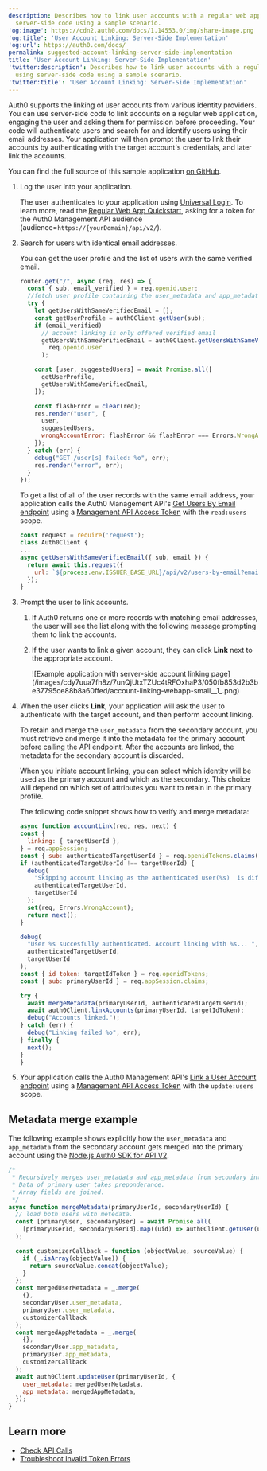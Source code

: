 ```yaml
---
description: Describes how to link user accounts with a regular web app using
  server-side code using a sample scenario.
'og:image': https://cdn2.auth0.com/docs/1.14553.0/img/share-image.png
'og:title': 'User Account Linking: Server-Side Implementation'
'og:url': https://auth0.com/docs/
permalink: suggested-account-linking-server-side-implementation
title: 'User Account Linking: Server-Side Implementation'
'twitter:description': Describes how to link user accounts with a regular web app
  using server-side code using a sample scenario.
'twitter:title': 'User Account Linking: Server-Side Implementation'
---
```

Auth0 supports the linking of user accounts from various <Tooltip tip="Identity Provider (IdP): Service that stores and manages digital identities." cta="View Glossary" href="/glossary?term=identity+providers">identity providers</Tooltip>. You can use server-side code to link accounts on a regular web application, engaging the user and asking them for permission before proceeding. Your code will authenticate users and search for and identify users using their email addresses. Your application will then prompt the user to link their accounts by authenticating with the target account's credentials, and later link the accounts.

You can find the full source of this sample application [on GitHub](https://github.com/auth0-samples/auth0-link-accounts-sample/tree/master/RegularWebApp).

1. Log the user into your application.<br />

   The user authenticates to your application using [Universal Login](/authenticate/login/auth0-universal-login). To learn more, read the [Regular Web App Quickstart](/quickstart/webapp), asking for a token for the Auth0 Management API audience (audience=`https://{yourDomain}/api/v2/`).
2. Search for users with identical email addresses.<br />

   You can get the user profile and the list of users with the same verified email.

   ```javascript lines expandable
   router.get("/", async (req, res) => {
     const { sub, email_verified } = req.openid.user;
     //fetch user profile containing the user_metadata and app_metadata properties
     try {
       let getUsersWithSameVerifiedEmail = [];
       const getUserProfile = auth0Client.getUser(sub);
       if (email_verified)
         // account linking is only offered verified email
         getUsersWithSameVerifiedEmail = auth0Client.getUsersWithSameVerifiedEmail(
           req.openid.user
         );

       const [user, suggestedUsers] = await Promise.all([
         getUserProfile,
         getUsersWithSameVerifiedEmail,
       ]);

       const flashError = clear(req);
       res.render("user", {
         user,
         suggestedUsers,
         wrongAccountError: flashError && flashError === Errors.WrongAccount,
       });
     } catch (err) {
       debug("GET /user[s] failed: %o", err);
       res.render("error", err);
     }
   });
   ```


   

   

   To get a list of all of the user records with the same email address, your application calls the Auth0 Management API's [Get Users By Email endpoint](https://auth0.com/docs/api/v2#!/users-by-email/get_users_by_email) using a [Management API Access Token](/secure/tokens/access-tokens/management-api-access-tokens) with the `read:users` scope.

   ```javascript lines
   const request = require('request');
   class Auth0Client {
   ...
   async getUsersWithSameVerifiedEmail({ sub, email }) {
     return await this.request({
       url: `${process.env.ISSUER_BASE_URL}/api/v2/users-by-email?email=${email}`,
     });
   }
   ```


   

   
3. Prompt the user to link accounts.

   1. If Auth0 returns one or more records with matching email addresses, the user will see the list along with the following message prompting them to link the accounts.
   2. If the user wants to link a given account, they can click **Link** next to the appropriate account.

      <Frame>![Example application with server-side account linking page](/images/cdy7uua7fh8z/7unQjUtxTZUc4tRFOxhaP3/050fb853d2b3be37795ce88b8a60ffed/account-linking-webapp-small__1_.png)</Frame>
4. When the user clicks **Link**, your application will ask the user to authenticate with the target account, and then perform account linking.

   <Warning>

   To retain and merge the `user_metadata` from the secondary account, you must retrieve and merge it into the metadata for the primary account before calling the API endpoint. After the accounts are linked, the metadata for the secondary account is discarded.

   When you initiate account linking, you can select which identity will be used as the primary account and which as the secondary. This choice will depend on which set of attributes you want to retain in the primary profile.

   </Warning>

   The following code snippet shows how to verify and merge metadata:

   ```javascript lines expandable
   async function accountLink(req, res, next) {
   const {
     linking: { targetUserId },
   } = req.appSession;
   const { sub: authenticatedTargetUserId } = req.openidTokens.claims();
   if (authenticatedTargetUserId !== targetUserId) {
     debug(
       "Skipping account linking as the authenticated user(%s)  is different than target linking user (%s)",
       authenticatedTargetUserId,
       targetUserId
     );
     set(req, Errors.WrongAccount);
     return next();
   }

   debug(
     "User %s succesfully authenticated. Account linking with %s... ",
     authenticatedTargetUserId,
     targetUserId
   );
   const { id_token: targetIdToken } = req.openidTokens;
   const { sub: primaryUserId } = req.appSession.claims;

   try {
     await mergeMetadata(primaryUserId, authenticatedTargetUserId);
     await auth0Client.linkAccounts(primaryUserId, targetIdToken);
     debug("Accounts linked.");
   } catch (err) {
     debug("Linking failed %o", err);
   } finally {
     next();
   }
   }
   ```


   

   
5. Your application calls the Auth0 Management API's [Link a User Account endpoint](https://auth0.com/docs/api/v2#!/Users/post_identities) using a [Management API Access Token](/secure/tokens/access-tokens/management-api-access-tokens) with the `update:users` scope.

## Metadata merge example

The following example shows explicitly how the `user_metadata` and `app_metadata` from the secondary account gets merged into the primary account using the [Node.js Auth0 SDK for API V2](https://github.com/auth0/node-auth0).

```javascript lines expandable
/*
 * Recursively merges user_metadata and app_metadata from secondary into primary user.
 * Data of primary user takes preponderance.
 * Array fields are joined.
 */
async function mergeMetadata(primaryUserId, secondaryUserId) {
  // load both users with metedata.
  const [primaryUser, secondaryUser] = await Promise.all(
    [primaryUserId, secondaryUserId].map((uid) => auth0Client.getUser(uid))
  );

  const customizerCallback = function (objectValue, sourceValue) {
    if (_.isArray(objectValue)) {
      return sourceValue.concat(objectValue);
    }
  };
  const mergedUserMetadata = _.merge(
    {},
    secondaryUser.user_metadata,
    primaryUser.user_metadata,
    customizerCallback
  );
  const mergedAppMetadata = _.merge(
    {},
    secondaryUser.app_metadata,
    primaryUser.app_metadata,
    customizerCallback
  );
  await auth0Client.updateUser(primaryUserId, {
    user_metadata: mergedUserMetadata,
    app_metadata: mergedAppMetadata,
  });
}
```






## Learn more

* [Check API Calls](/troubleshoot/authentication-issues/check-api-calls)
* [Troubleshoot Invalid Token Errors](/troubleshoot/basic-issues/invalid-token-errors)